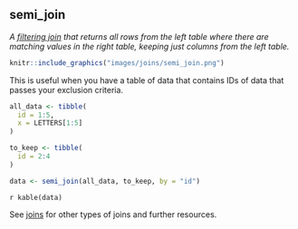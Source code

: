 ## semi_join

<dfn>A [filtering join](f.html#filtering-joins) that returns all rows from the left table where there are matching values in the right table, keeping just columns from the left table.</dfn>

```r
knitr::include_graphics("images/joins/semi_join.png")
```

This is useful when you have a table of data that contains IDs of data that passes your exclusion criteria.

```r
all_data <- tibble(
  id = 1:5,
  x = LETTERS[1:5]
)

to_keep <- tibble(
  id = 2:4
)

data <- semi_join(all_data, to_keep, by = "id")
```

`r kable(data)`

See [joins](j.html#joins) for other types of joins and further resources.


